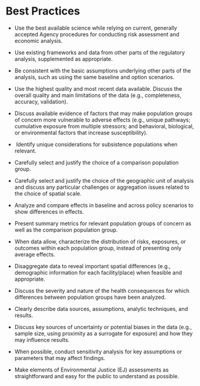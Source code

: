 # Best Practices

-   Use the best available science while relying on current, generally accepted Agency procedures for conducting risk assessment and economic analysis.  

-   Use existing frameworks and data from other parts of the regulatory analysis, supplemented as appropriate.  

-   Be consistent with the basic assumptions underlying other parts of the analysis, such as using the same baseline and option scenarios.

-   Use the highest quality and most recent data available. Discuss the overall quality and main limitations of the data (e.g., completeness, accuracy, validation). 

-   Discuss available evidence of factors that may make population groups of concern more vulnerable to adverse effects (e.g., unique pathways; cumulative exposure from multiple stressors; and behavioral, biological, or environmental factors that increase susceptibility). 

-    Identify unique considerations for subsistence populations when relevant. 

-   Carefully select and justify the choice of a comparison population group.  

-   Carefully select and justify the choice of the geographic unit of analysis and discuss any particular challenges or aggregation issues related to the choice of spatial scale.

-   Analyze and compare effects in baseline and across policy scenarios to show differences in effects.

-   Present summary metrics for relevant population groups of concern as well as the comparison population group. 

-   When data allow, characterize the distribution of risks, exposures, or outcomes within each population group, instead of presenting only average effects. 

-   Disaggregate data to reveal important spatial differences (e.g., demographic information for each facility/place) when feasible and appropriate.

-   Discuss the severity and nature of the health consequences for which differences between population groups have been analyzed. 

-   Clearly describe data sources, assumptions, analytic techniques, and results. 

-   Discuss key sources of uncertainty or potential biases in the data (e.g., sample size, using proximity as a surrogate for exposure) and how they may influence results.

-   When possible, conduct sensitivity analysis for key assumptions or parameters that may affect findings. 

-   Make elements of Environmental Justice (EJ) assessments as straightforward and easy for the public to understand as possible. 
